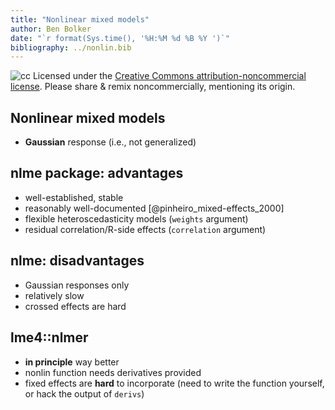 ```yaml
---
title: "Nonlinear mixed models"
author: Ben Bolker
date: "`r format(Sys.time(), '%H:%M %d %B %Y ')`"
bibliography: ../nonlin.bib
---
```


![cc](pix/cc-attrib-nc.png)
Licensed under the 
[Creative Commons attribution-noncommercial license](http://creativecommons.org/licenses/by-nc/3.0/).
Please share \& remix noncommercially, mentioning its origin.

## Nonlinear mixed models

- **Gaussian** response (i.e., not generalized)

## nlme package: advantages

- well-established, stable
- reasonably well-documented [@pinheiro_mixed-effects_2000]
- flexible heteroscedasticity models (`weights` argument)
- residual correlation/R-side effects (`correlation` argument)

## nlme: disadvantages

- Gaussian responses only
- relatively slow
- crossed effects are hard

## lme4::nlmer

- **in principle** way better
- nonlin function needs derivatives provided
- fixed effects are **hard** to incorporate (need to write the function yourself, or hack the output of `derivs`)

